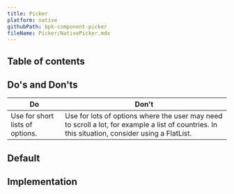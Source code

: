 ```yaml
---
title: Picker
platform: native
githubPath: bpk-component-picker
fileName: Picker/NativePicker.mdx
---
```





## Table of contents

## Do's and Don'ts

| Do | Don't |
| ----------- | ----------- |
| Use for short lists of options. | Use for lots of options where the user may need to scroll a lot, for example a list of countries. In this situation, consider using a FlatList. |

## Default

<NativeComponentScreenshots
  iOS={iosPickerDefault}
  iOSAltText="iOS default nudger"
  android={androidPickerDefault}
  androidAltText="Android default nudger" />

## Implementation

<Readme file={readme} />
